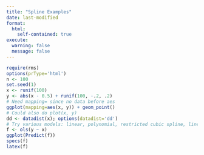 ```yaml
---
title: "Spline Examples"
date: last-modified
format:
  html:
    self-contained: true
execute:
  warning: false
  message: false
---
```


```r
require(rms)
options(prType='html')
n <- 100
set.seed(1)
x <- runif(100)
y <- abs(x - 0.5) + runif(100, -.2, .2)
# Need mapping= since no data before aes
ggplot(mapping=aes(x, y)) + geom_point()
# Could also do plot(x, y)
dd <- datadist(x); options(datadist='dd')
# Try various models: linear, polynomial, restricted cubic spline, linear spline
f <- ols(y ~ x)
ggplot(Predict(f))
specs(f)
latex(f)
```

